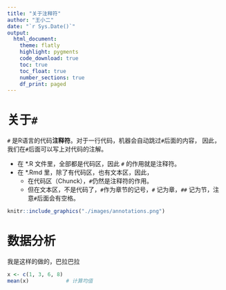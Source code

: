 ```yaml
---
title: "关于注释符"
author: "王小二"
date: "`r Sys.Date()`"
output: 
  html_document:
    theme: flatly
    highlight: pygments
    code_download: true
    toc: true
    toc_float: true
    number_sections: true
    df_print: paged
---
```





# 关于`#`

`#` 是R语言的代码**注释符**。对于一行代码，机器会自动跳过`#`后面的内容， 因此，我们在`#`后面可以写上对代码的注解。

- 在 *.R 文件里，全部都是代码区，因此 `#` 的作用就是注释符。
- 在 *.Rmd 里，除了有代码区，也有文本区，因此，
  - 在代码区（Chunck），`#`仍然是注释符的作用。
  - 但在文本区，不是代码了，`#`作为章节的记号，`# ` 记为章，`## ` 记为节，注意`#`后面会有空格。


```r
knitr::include_graphics("./images/annotations.png")
```


# 数据分析

我是这样的做的，巴拉巴拉

```r
x <- c(1, 3, 6, 8)
mean(x)            # 计算均值
```

